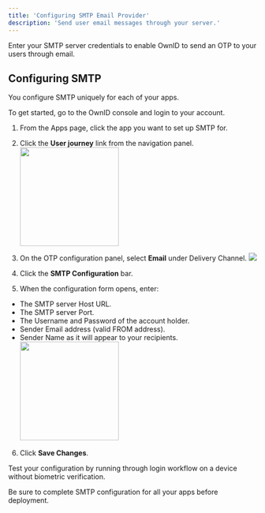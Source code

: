 ```yaml
---
title: 'Configuring SMTP Email Provider'
description: 'Send user email messages through your server.'
---
```


Enter your SMTP server credentials to enable OwnID to send an OTP to your users through email.

## Configuring SMTP

You configure SMTP uniquely for each of your apps.

To get started, go to the OwnID console and login to your account. 

1. From the Apps page, click the app you want to set up SMTP for.
1. Click the **User journey** link from the navigation panel. <img align="center" width="200" src="/images/oi_user_journey_nav.png"/>

1. On the OTP configuration panel, select **Email** under Delivery Channel. <img src="/images/oi_smtp_cfg_btn.png"/>

1. Click the **SMTP Configuration** bar.

1. When the configuration form opens, enter: 
- The SMTP server Host URL.
- The SMTP server Port.
- The Username and Password of the account holder.
- Sender Email address (valid FROM address).
- Sender Name as it will appear to your recipients.<img width="200" src="/images/oi_smtp_form.png"/>

6. Click **Save Changes**.

Test your configuration by running through login workflow on a device without biometric verification.

Be sure to complete SMTP configuration for all your apps before deployment.

